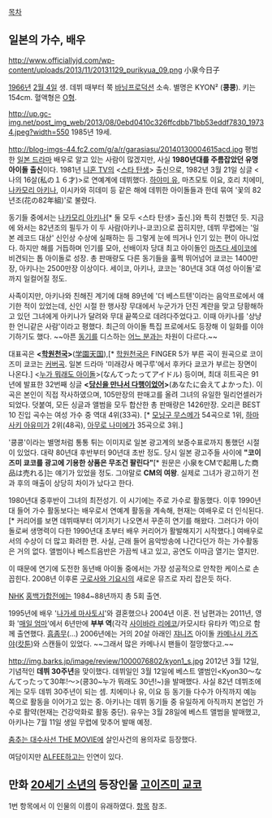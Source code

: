 [[목차]]

== 일본의 가수, 배우 ==
http://www.officiallyjd.com/wp-content/uploads/2013/11/20131129_purikyua_09.png
小泉今日子

[[1966년]] [[2월 4일]] 생. 
데뷔 때부터 쭉 [[바닝프로덕션]] 소속. 별명은 KYON² ('''쿙쿙'''). 키는 154cm. 혈액형은 [[O형]].

http://up.gc-img.net/post_img_web/2013/08/0ebd0410c326ffcdbb71bb53eddf7830_19734.jpeg?width=550
1985년 19세.

http://blog-imgs-44.fc2.com/g/a/r/garasiasu/20140130004615acd.jpg
평범한 [[일본 드라마]] 배우로 알고 있는 사람이 많겠지만, 사실 '''1980년대를 주름잡았던 유명 아이돌 출신'''이다. 1981년 [[니혼 TV]]의 <[[스타 탄생]]> 출신으로, 1982년 3월 21일 싱글 <나의 16살(私の１６才)>로 연예계에 데뷔했다. [[하야미 유]], 마츠모토 이요, 호리 치에미, [[나카모리 아키나]], 이시카와 히데미 등 같은 해에 데뷔한 아이돌들과 한데 묶여 '꽃의 82년조(花の82年組)'로 불렸다. 

동기들 중에서는 [[나카모리 아키나]][* 둘 모두 <스타 탄생> 출신.]와 특히 친했던 듯. 지금에 와서는 82년조의 필두가 이 두 사람(아키나-쿄코)으로 꼽히지만, 데뷔 무렵에는 '일본 레코드 대상' 신인상 수상에 실패하는 등 그렇게 눈에 띄거나 인기 있는 편이 아니었다. 하지만 해를 거듭하며 인기를 모아, 선배이자 당대 최고 아이돌인 [[마츠다 세이코]]에 비견되는 톱 아이돌로 성장. 총 판매량도 다른 동기들을 훌쩍 뛰어넘어 쿄코는 1400만장, 아키나는 2500만장 이상이다. 세이코, 아키나, 쿄코는 '80년대 3대 여성 아이돌'로까지 일컬어질 정도.

사족이지만, 아키나와 친해진 계기에 대해 89년에 '더 베스트텐'이라는 음악프로에서 얘기한 적이 있었는데, 신인 시절 한 행사장 무대에서 누군가가 던진 계란을 맞고 당황해하고 있던 그녀에게 아키나가 달려와 무대 끝쪽으로 데려다주었다고. 이때 아키나를 '상냥한 언니같은 사람'이라고 평했다. 최근의 아이돌 특집 프로에서도 등장해 이 일화를 이야기하기도 했다. ~~아픈 [[나카모리 아키나|동기]]를 디스하는 [[마츠모토 이요|어느 분]]과는 차원이 다르다.~~

대표곡은 '''<[[学園天国|학원천국]]>'''([[学園天国]]),[* [[学園天国|학원천국]]은 FINGER 5가 부른 곡이 원곡으로 코이즈미 쿄코는 [[리메이크|커버곡]]. 일본 드라마 '미래강사 메구루'에서 후카다 쿄코가 부르는 장면이 나온다.] <[[누가 뭐래도 아이돌]]>(なんてったってアイドル) 등이며, 최대 히트곡은 91년에 발표한 32번째 싱글 '''<[[당신을 만나서 다행이었어]]>'''(あなたに会えてよかった). 이 곡은 본인이 직접 작사하였으며, 105만장의 판매고를 올려 그녀의 유일한 밀리언셀러가 되었다. 덧붙여, 모든 싱글과 앨범을 모두 합산한 총 판매량은 1426만장. 오리콘 BEST 10 진입 곡수는 여성 가수 중 역대 4위(33곡). [* [[모닝구 무스메]]가 54곡으로 1위, [[하마사키 아유미]]가 2위(48곡), [[아무로 나미에]]가 35곡으로 3위.]

'쿙쿙'이라는 별명처럼 통통 튀는 이미지로 일본 광고계의 보증수표로까지 통했던 시절이 있었다. 대략 80년대 후반부터 90년대 초반 정도. 당시 일본 광고주들 사이에 '''"코이즈미 쿄코를 광고에 기용한 상품은 무조건 팔린다"'''[* 원문은 小泉をCMで起用した商品は売れる]는 얘기가 있었을 정도. 그야말로 '''CM의 여왕'''. 실제로 그녀가 광고하기 전과 후의 매출이 상당히 차이가 났다고 한다.

1980년대 중후반이 그녀의 최전성기. 이 시기에는 주로 가수로 활동했다. 이후 1990년대 들어 가수 활동보다는 배우로서 연예계 활동을 계속해, 현재는 여배우로 더 인식된다. [* 커리어를 보면 데뷔때부터 여기저기 나오면서 꾸준히 연기를 해왔다. 그러다가 아이돌로써 생명력이 다한 1990년대 초부터 배우 커리어가 활발해지기 시작했다.] 여배우로서의 수상이 더 많고 화려한 편. 사실, 근래 들어 음악방송에 나간다던가 하는 가수활동은 거의 없다. 앨범이나 베스트음반은 가끔씩 내고 있고, 공연도 이따금 열기는 열지만.

이 때문에 연기에 도전한 동년배 아이돌 중에서는 가장 성공적으로 안착한 케이스로 손꼽힌다. 2008년 이후론 [[구로사와 기요시]]의 새로운 뮤즈로 자리 잡은듯 하다.

[[NHK]] [[홍백가합전]]에는 1984~88년까지 총 5회 출연. 

1995년에 배우 '[[나가세 마사토시]]'와 결혼했으나 2004년 이혼. 전 남편과는 2011년, 영화 '[[매일 엄마]]'에서 6년만에 '''부부 역'''(각각 [[사이바라 리에코]]/카모시타 유타카 역)으로 함께 출연했다. [[흠좀무]](...)  2006년에는 거의 20살 아래인 [[쟈니즈]] 아이돌 [[카메나시 카즈야]]([[캇툰]])와 스캔들이 있었다. ~~그래서 많은 카메나시 팬들이 절망했다고.~~

http://img.barks.jp/image/review/1000076802/kyon1_s.jpg
2012년 3월 12일, 기념적인 '''데뷔 30주년'''을 맞이했다. 데뷔일인 3월 12일에 베스트 앨범인<Kyon30〜なんてったって30年!〜>(쿙30~누가 뭐래도 30년!~)을 발매했다. 사실 82년 데뷔조에게는 모두 데뷔 30주년이 되는 셈. 치에미나 유, 이요 등 동기들 다수가 아직까지 예능 쪽으로 활동을 이어가고 있는 중. 아키나는 데뷔 동기들 중 유일하게 아직까지 본업인 가수로 활약(현재는 건강악화로 활동 중단). 유우는 3월 28일에 베스트 앨범을 발매했고, 아키나는 7월 11일 생일 무렵에 맞추어 발매 예정.

[[춤추는 대수사선 THE MOVIE]]에 살인사건의 용의자로 등장했다.

여담이지만 [[ALFEE]]하고는 인연이 있다.

== 만화 [[20세기 소년]]의 등장인물 [[고이즈미 교코]] ==
1번 항목에서 이 인물의 이름이 유래하였다. [[고이즈미 교코|항목]] 참조.
